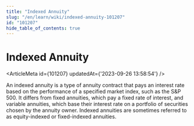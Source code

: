 ```yaml
---
title: "Indexed Annuity"
slug: "/en/learn/wiki/indexed-annuity-101207"
id: "101207"
hide_table_of_contents: true
---
```



# Indexed Annuity

<ArticleMeta id={101207} updatedAt={'2023-09-26 13:58:54'} />
<div className='border-solid border-b border-t-0 my-4 border-[var(--ifm-color-gray-300)]' />

An indexed annuity is a type of annuity contract that pays an interest rate based on the performance of a specified market index, such as the S&P 500. It differs from fixed annuities, which pay a fixed rate of interest, and variable annuities, which base their interest rate on a portfolio of securities chosen by the annuity owner. Indexed annuities are sometimes referred to as equity-indexed or fixed-indexed annuities.
